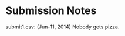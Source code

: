 Submission Notes
========================================================

submit1.csv: (Jun-11, 2014) Nobody gets pizza.